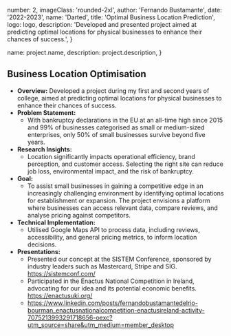 
  number: 2,
  imageClass: 'rounded-2xl',
  author: 'Fernando Bustamante',
  date: '2022-2023',
  name: 'Darted',
  title: 'Optimal Business Location Prediction',
  logo: logo,
  description:
    'Developed and presented project aimed at predicting optimal locations for physical businesses to enhance their chances of success.',
}

  name: project.name,
  description: project.description,
}


## Business Location Optimisation

- **Overview:** Developed a project during my first and second years of college, aimed at predicting optimal locations for physical businesses to enhance their chances of success.
- **Problem Statement:**
  - With bankruptcy declarations in the EU at an all-time high since 2015 and 99% of businesses categorised as small or medium-sized enterprises, only 50% of small businesses survive beyond five years.
- **Research Insights:**
  - Location significantly impacts operational efficiency, brand perception, and customer access. Selecting the right site can reduce job loss, environmental impact, and the risk of bankruptcy.
- **Goal:**
  - To assist small businesses in gaining a competitive edge in an increasingly challenging environment by identifying optimal locations for establishment or expansion. The project envisions a platform where businesses can access relevant data, compare reviews, and analyse pricing against competitors.
- **Technical Implementation:**
  - Utilised Google Maps API to process data, including reviews, accessibility, and general pricing metrics, to inform location decisions.
- **Presentations:**
  - Presented our concept at the SISTEM Conference, sponsored by industry leaders such as Mastercard, Stripe and SIG. https://sistemconf.com/
  - Participated in the Enactus National Competition in Ireland, advocating for our idea and its potential economic benefits. https://enactusuki.org/
  - https://www.linkedin.com/posts/fernandobustamantedelrio-bourman_enactusnationalcompetition-enactusireland-activity-7075213993291718656-oexc?utm_source=share&utm_medium=member_desktop

<Image src={image1} alt="" />

<Image src={image2} alt="" />
